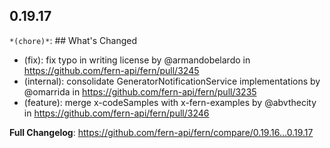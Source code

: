 ## 0.19.17
`*(chore)*`: ## What's Changed
* (fix): fix typo in writing license by @armandobelardo in https://github.com/fern-api/fern/pull/3245
* (internal): consolidate GeneratorNotificationService implementations by @omarrida in https://github.com/fern-api/fern/pull/3235
* (feature): merge x-codeSamples with x-fern-examples by @abvthecity in https://github.com/fern-api/fern/pull/3246


**Full Changelog**: https://github.com/fern-api/fern/compare/0.19.16...0.19.17

